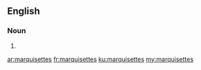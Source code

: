 ==English==

===Noun===
{{head|en|noun plural form}}

# {{plural of|marquisette|lang=en}}

[[ar:marquisettes]]
[[fr:marquisettes]]
[[ku:marquisettes]]
[[my:marquisettes]]